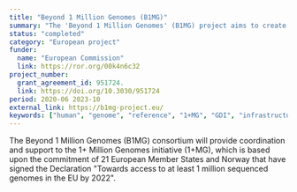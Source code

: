 ```yaml
---
title: "Beyond 1 Million Genomes (B1MG)"
summary: "The 'Beyond 1 Million Genomes' (B1MG) project aims to create a robust network for genetic and clinical data sharing across Europe."
status: "completed"
category: "European project"
funder:
  name: "European Commission"
  link: https://ror.org/00k4n6c32
project_number:
  grant_agreement_id: 951724.
  link: https://doi.org/10.3030/951724
period: 2020-06 2023-10
external_link: https://b1mg-project.eu/
keywords: ["human", "genome", "reference", "1+MG", "GDI", "infrastructure"]
---
```


The Beyond 1 Million Genomes (B1MG) consortium will provide coordination and support to the 1+ Million Genomes initiative (1+MG), which is based upon the commitment of 21 European Member States and Norway that have signed the Declaration "Towards access to at least 1 million sequenced genomes in the EU by 2022". 
